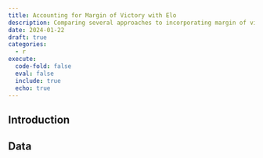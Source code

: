 ```yaml
---
title: Accounting for Margin of Victory with Elo
description: Comparing several approaches to incorporating margin of victory into Elo
date: 2024-01-22
draft: true
categories:
  - r
execute: 
  code-fold: false
  eval: false
  include: true
  echo: true
---
```


## Introduction

## Data

```r

```
